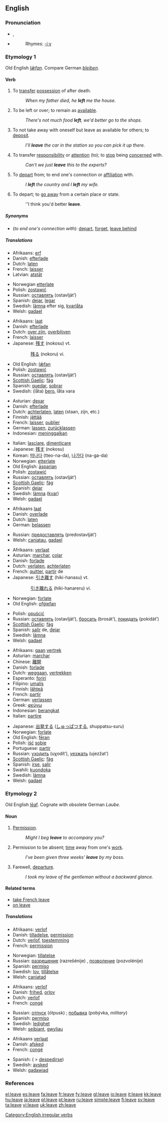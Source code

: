 ==English==

{{rank|English|sure|indeed|322|leave|rest|2|open}}

===Pronunciation===
*{{IPA|/liːv/}}, {{SAMPA|/li:v/}}
*{{audio|en-us-leave.ogg|Audio (US)}}
*:Rhymes: [[Rhymes:English:-iːv|-iːv]]

===Etymology 1===
Old English ''[[læfan|lǣfan]]''. Compare German ''[[bleiben]]''.

====Verb====
{{en-verb|leaves|leaving|left}}

# {{transitive}} To [[transfer]] [[possession]] of after death.
#: ''When my father died, he '''left''' me the house.''
# {{transitive}} To be left or over; to remain as [[available]].
#: ''There's not much food '''left''', we'd better go to the shops.''
# {{transitive}} To not take away with oneself but leave as available for others; to [[deposit]].
#: ''I'll '''leave''' the car in the station so you can pick it up there.''
# {{transitive}} To transfer [[responsibility]] or [[attention]] (to); to [[stop]] being [[concerned]] with.
#: ''Can't we just '''leave''' this to the experts?''
# {{transitive}} To [[depart]] from; to end one's connection or [[affiliation]] with.
#: ''I '''left''' the country and I '''left''' my wife.''
# {{intransitive}} To depart; to [[go away]] from a certain place or state.
#: ''I think you'd better '''leave'''.

=====Synonyms=====
*(''to end one's connection with''): [[depart]], [[forget]], [[leave behind]]

=====Translations=====
{{trans-top|transfer possession after death}}
*Afrikaans: [[erf]]
*Danish: [[efterlade]]
*Dutch: [[laten]]
*French: [[laisser]]
*Latvian: [[atstāt]]
{{trans-mid}}
*Norwegian [[etterlate]]
*Polish: [[zostawić]]
*Russian: [[оставлять]] (ostavlját’)
*Spanish: [[dejar]], [[legar]]
*Swedish: [[lämna]] efter sig, [[kvarlåta]]
*Welsh: [[gadael]]
{{trans-bottom}}

{{trans-top|be left over, remain}}
*Afrikaans: [[laat]]
*Danish: [[efterlade]]
*Dutch: [[over zijn]], [[overblijven]]
*French: [[laisser]]
*Japanese: [[残す]] (nokosu) vt.
:: [[残る]] (nokoru) vi.
{{trans-mid}}
*Old English: [[læfan|lǣfan]]
*Polish: [[zostawić]]
*Russian: [[оставлять]] (ostavlját’)
*[[Scottish Gaelic]]: [[fàg]]
*Spanish: [[quedar]], [[sobrar]]
*Swedish: (låta) [[bero]], låta vara
{{trans-bottom}}

{{trans-top|not take away}}
*Asturian: [[dexar]]
*Danish: [[efterlade]]
*Dutch: [[achterlaten]], [[laten]] (staan, zijn, etc.)
*Finnish: [[jättää]]
*French: [[laisser]], [[oublier]]
*German: [[lassen]], [[zurücklassen]]
*Indonesian: [[tinggal|meninggalkan]]
{{trans-mid}}
*Italian: [[lasciare]], [[dimenticare]]
*Japanese: [[残す]] (nokosu)
*Korean: [[떠나다]] (tteo-na-da), [[나가다]] (na-ga-da)
*Norwegian: [[etterlate]]
*Old English: [[asparian|āsparian]]
*Polish: [[zostawić]]
*Russian: [[оставлять]] (ostavlját’)
*[[Scottish Gaelic]]: [[fàg]]
*Spanish: [[dejar]]
*Swedish: [[lämna]] ([[kvar]])
*Welsh: [[gadael]]
{{trans-bottom}}

{{trans-top|allow, permit}}
*Afrikaans [[laat]]
*Danish: [[overlade]]
*Dutch: [[laten]]
*German: [[belassen]]
{{trans-mid}}
*Russian: [[предоставлять]] (predostavlját’)
*Welsh: [[caniatau]], [[gadael]]
{{trans-bottom}}

{{trans-top|depart from}}
*Afrikaans: [[verlaat]]
*Asturian: [[marchar]], [[colar]]
*Danish: [[forlade]]
*Dutch: [[verlaten]], [[achterlaten]]
*French: [[quitter]], [[partir]] de
*Japanese: [[引き離す]] (hiki-hanasu) vt.
:: [[引き離れる]] (hiki-hanareru) vi.
*Norwegian: [[forlate]]
*Old English: [[ofgiefan|ofġiefan]]
{{trans-mid}}
*Polish: [[opuścić]]
*Russian: [[оставлять]] (ostavlját’), [[бросать]] (brosát’), [[покидать]] (pokidát’)
*[[Scottish Gaelic]]: [[fàg]]
*Spanish: [[salir]] de, [[dejar]]
*Swedish: [[lämna]]
*Welsh: [[gadael]]
{{trans-bottom}}

{{trans-top|depart (intransitive)}}
*Afrikaans: [[gaan]] [[vertrek]]
*Asturian: [[marchar]]
*Chinese: [[離開]]
*Danish: [[forlade]]
*Dutch: [[weggaan]], [[vertrekken]]
*Esperanto: [[foriri]]
*Filipino: [[umalís]]
*Finnish: [[lähteä]]
*French: [[partir]]
*German: [[verlassen]]
*Greek: [[φεύγω]]
*Indonesian: [[berangkat]]
*Italian: [[partire]]
{{trans-mid}}
*Japanese: [[出発]]する ([[しゅっぱつ]]する, shuppatsu-suru)
*Norwegian: [[forlate]]
*Old English: [[feran|fēran]]
*Polish: [[iść]] [[sobie]]
*Portuguese: [[partir]]
*Russian: [[уходить]] (uχodít’), [[уезжать]] (ujezžat’)
*[[Scottish Gaelic]]: [[fàg]]
*Spanish: [[irse]], [[salir]]
*Swahili: [[kuondoka]]
*Swedish: [[lämna]]
*Welsh: [[gadael]]
{{trans-bottom}}
[[Category:English irregular verbs]]
===Etymology 2===
Old English [[leaf|lēaf]]. Cognate with obsolete German ''Laube''.

====Noun====
{{en-noun}}

# {{dated}} [[permission|Permission]].
#: ''Might I beg '''leave''' to accompany you?''
# Permission to be absent; [[time]] away from one's [[work]].
#: ''I've been given three weeks' '''leave''' by my boss.''
# {{dated}} Farewell, [[departure]].
#: ''I took my leave of the gentleman without a backward glance.''

====Related terms====
*[[take French leave]]
*[[on leave]]

=====Translations=====
{{trans-top|permission}}
*Afrikaans: [[verlof]]
*Danish: [[tilladelse]], [[permission]]
*Dutch: [[verlof]], [[toestemming]] 
*French: [[permission]] {{f}}
{{trans-mid}}
*Norwegian: [[tillatelse]] {{m}}
*Russian: [[разрешение]] (razrešénije) {{n}}, [[позволение]] (pozvolénije) {{n}}
*Spanish: [[permiso]] {{m}}
*Swedish: [[lov]], [[tillåtelse]]
*Welsh: [[caniatad]]
{{trans-bottom}}

{{trans-top|absence from work}}
*Afrikaans: [[verlof]]
*Danish: [[frihed]], [[orlov]]
*Dutch: [[verlof]]
*French: [[congé]] {{m}}
{{trans-mid}}
*Russian: [[отпуск]] (ótpusk) {{m}}; [[побывка]] (pobývka, ''military'') {{f}}
*Spanish: [[permiso]] {{m}}
*Swedish: [[ledighet]]
*Welsh: [[seibiant]], [[gwyliau]]
{{trans-bottom}}

{{trans-top|departure}}
*Afrikaans [[verlaat]]
*Danish: [[afsked]]
*French: [[congé]] {{m}}
{{trans-mid}}
*Spanish: ( > [[despedirse]])
*Swedish: [[avsked]]
*Welsh: [[gadawiad]]
{{trans-bottom}}

===References===
{{R:Century 1911}}
{{R:Webster 1913}}

[[el:leave]]
[[es:leave]]
[[fa:leave]]
[[fr:leave]]
[[fy:leave]]
[[gl:leave]]
[[io:leave]]
[[it:leave]]
[[kk:leave]]
[[hu:leave]]
[[ja:leave]]
[[pl:leave]]
[[pt:leave]]
[[ru:leave]]
[[simple:leave]]
[[fi:leave]]
[[sv:leave]]
[[ta:leave]]
[[vi:leave]]
[[uk:leave]]
[[zh:leave]]